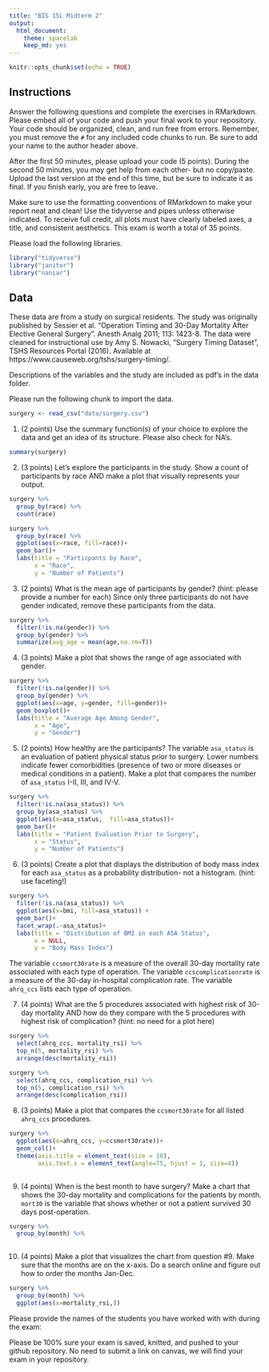 ```yaml
---
title: "BIS 15L Midterm 2"
output:
  html_document: 
    theme: spacelab
    keep_md: yes
---
```


```r
knitr::opts_chunk$set(echo = TRUE)
```

## Instructions
Answer the following questions and complete the exercises in RMarkdown. Please embed all of your code and push your final work to your repository. Your code should be organized, clean, and run free from errors. Remember, you must remove the `#` for any included code chunks to run. Be sure to add your name to the author header above.  

After the first 50 minutes, please upload your code (5 points). During the second 50 minutes, you may get help from each other- but no copy/paste. Upload the last version at the end of this time, but be sure to indicate it as final. If you finish early, you are free to leave.

Make sure to use the formatting conventions of RMarkdown to make your report neat and clean! Use the tidyverse and pipes unless otherwise indicated. To receive full credit, all plots must have clearly labeled axes, a title, and consistent aesthetics. This exam is worth a total of 35 points. 

Please load the following libraries.
```r
library("tidyverse")
library("janitor")
library("naniar")
```

## Data
These data are from a study on surgical residents. The study was originally published by Sessier et al. “Operation Timing and 30-Day Mortality After Elective General Surgery”. Anesth Analg 2011; 113: 1423-8. The data were cleaned for instructional use by Amy S. Nowacki, “Surgery Timing Dataset”, TSHS Resources Portal (2016). Available at https://www.causeweb.org/tshs/surgery-timing/.

Descriptions of the variables and the study are included as pdf's in the data folder.  

Please run the following chunk to import the data.
```r
surgery <- read_csv("data/surgery.csv")
```

1. (2 points) Use the summary function(s) of your choice to explore the data and get an idea of its structure. Please also check for NA's.
```r
summary(surgery)
```

2. (3 points) Let's explore the participants in the study. Show a count of participants by race AND make a plot that visually represents your output.
```r
surgery %>% 
  group_by(race) %>% 
  count(race)
```
```r
surgery %>% 
  group_by(race) %>% 
  ggplot(aes(x=race, fill=race))+
  geom_bar()+
  labs(title = "Particpants by Race",
       x = "Race",
       y = "Number of Patients")
```

3. (2 points) What is the mean age of participants by gender? (hint: please provide a number for each) Since only three participants do not have gender indicated, remove these participants from the data.
```r
surgery %>% 
  filter(!is.na(gender)) %>% 
  group_by(gender) %>% 
  summarize(avg_age = mean(age,na.rm=T))
```


4. (3 points) Make a plot that shows the range of age associated with gender.
```r
surgery %>% 
  filter(!is.na(gender)) %>% 
  group_by(gender) %>% 
  ggplot(aes(x=age, y=gender, fill=gender))+
  geom_boxplot()+
  labs(title = "Average Age Among Gender",
       x = "Age",
       y = "Gender")
```

5. (2 points) How healthy are the participants? The variable `asa_status` is an evaluation of patient physical status prior to surgery. Lower numbers indicate fewer comorbidities (presence of two or more diseases or medical conditions in a patient). Make a plot that compares the number of `asa_status` I-II, III, and IV-V.
```r
surgery %>% 
  filter(!is.na(asa_status)) %>%
  group_by(asa_status) %>% 
  ggplot(aes(x=asa_status,  fill=asa_status))+
  geom_bar()+
  labs(title = "Patient Evaluation Prior to Surgery",
       x = "Status",
       y = "Number of Patients")
```

6. (3 points) Create a plot that displays the distribution of body mass index for each `asa_status` as a probability distribution- not a histogram. (hint: use faceting!)
```r
surgery %>% 
  filter(!is.na(asa_status)) %>%
  ggplot(aes(x=bmi, fill=asa_status)) +
  geom_bar()+
  facet_wrap(.~asa_status)+
  labs(title = "Distribution of BMI in each ASA Status",
       x = NULL,
       y = "Body Mass Index")
```

The variable `ccsmort30rate` is a measure of the overall 30-day mortality rate associated with each type of operation. The variable `ccscomplicationrate` is a measure of the 30-day in-hospital complication rate. The variable `ahrq_ccs` lists each type of operation.  

7. (4 points) What are the 5 procedures associated with highest risk of 30-day mortality AND how do they compare with the 5 procedures with highest risk of complication? (hint: no need for a plot here)
```r
surgery %>% 
  select(ahrq_ccs, mortality_rsi) %>% 
  top_n(5, mortality_rsi) %>% 
  arrange(desc(mortality_rsi))
```

```r
surgery %>% 
  select(ahrq_ccs, complication_rsi) %>% 
  top_n(5, complication_rsi) %>% 
  arrange(desc(complication_rsi))
```


8. (3 points) Make a plot that compares the `ccsmort30rate` for all listed `ahrq_ccs` procedures.
```r
surgery %>% 
  ggplot(aes(x=ahrq_ccs, y=ccsmort30rate))+
  geom_col()+ 
  theme(axis.title = element_text(size = 10),
        axis.text.x = element_text(angle=75, hjust = 1, size=4))
        
```


9. (4 points) When is the best month to have surgery? Make a chart that shows the 30-day mortality and complications for the patients by month. `mort30` is the variable that shows whether or not a patient survived 30 days post-operation.
```r
surgery %>% 
  group_by(month) %>% 
  
```

10. (4 points) Make a plot that visualizes the chart from question #9. Make sure that the months are on the x-axis. Do a search online and figure out how to order the months Jan-Dec.
```r
surgery %>% 
  group_by(month) %>% 
  ggplot(aes(x=mortality_rsi,))
```

Please provide the names of the students you have worked with with during the exam:

Please be 100% sure your exam is saved, knitted, and pushed to your github repository. No need to submit a link on canvas, we will find your exam in your repository.